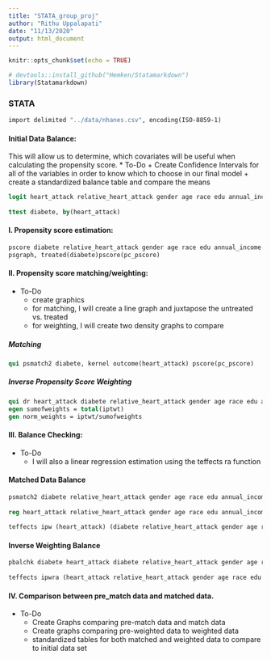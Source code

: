 ```yaml
---
title: "STATA_group_proj"
author: "Rithu Uppalapati"
date: "11/13/2020"
output: html_document
---
```


```r
knitr::opts_chunk$set(echo = TRUE)
```

```r
# devtools::install_github("Hemken/Statamarkdown")
library(Statamarkdown)
```
### STATA
```stata
import delimited "../data/nhanes.csv", encoding(ISO-8859-1)
```
#### Initial Data Balance:
This will allow us to determine, which covariates will be useful when calculating the propensity score. 
* To-Do 
  + Create Confidence Intervals for all of the variables in order to know which to choose in our final model
  + create a standardized balance table and compare the means 
```stata
logit heart_attack relative_heart_attack gender age race edu annual_income weight bmi diabete smoke_life phy_vigorous phy_moderate blood_press blood_press2 hyper_med hbq_med high_chol meadial_access cover_hc health_diet year_smoke year_hyper
 
ttest diabete, by(heart_attack)
```

#### I. Propensity score estimation:

```stata
pscore diabete relative_heart_attack gender age race edu annual_income weight bmi smoke_life phy_vigorous phy_moderate blood_press blood_press2 hyper_med hbq_med high_chol meadial_access cover_hc health_diet year_smoke year_hyper, pscore(pc_pscore) blockid(pc_block) detail
psgraph, treated(diabete)pscore(pc_pscore)
```

#### II. Propensity score matching/weighting:
* To-Do
  + create graphics 
  + for matching, I will create a line graph and juxtapose the untreated vs. treated 
  + for weighting, I will create two density graphs to compare 

##### Matching 

```stata
qui psmatch2 diabete, kernel outcome(heart_attack) pscore(pc_pscore)
```

##### Inverse Propensity Score Weighting 
```stata
qui dr heart_attack diabete relative_heart_attack gender age race edu annual_income weight bmi smoke_life phy_vigorous phy_moderate blood_press blood_press2 hyper_med hbq_med high_chol meadial_access cover_hc health_diet year_smoke year_hyper, genvars
egen sumofweights = total(iptwt)
gen norm_weights = iptwt/sumofweights
```

#### III. Balance Checking:
* To-Do 
  + I will also a linear regression estimation using the teffects ra function 
  
#### Matched Data Balance 
```stata
psmatch2 diabete relative_heart_attack gender age race edu annual_income weight bmi smoke_life phy_vigorous phy_moderate blood_press blood_press2 hyper_med hbq_med high_chol meadial_access cover_hc health_diet year_smoke year_hyper, out(heart_attack)
 
reg heart_attack relative_heart_attack gender age race edu annual_income weight bmi smoke_life phy_vigorous phy_moderate blood_press blood_press2 hyper_med hbq_med high_chol meadial_access cover_hc health_diet year_smoke year_hyper diabete [fweight = _weight]
 
teffects ipw (heart_attack) (diabete relative_heart_attack gender age race edu annual_income weight bmi smoke_life phy_vigorous phy_moderate blood_press blood_press2 hyper_med hbq_med high_chol meadial_access cover_hc health_diet year_smoke year_hyper)
```

#### Inverse Weighting Balance

```stata
pbalchk diabete heart_attack diabete relative_heart_attack gender age race edu annual_income weight bmi smoke_life phy_vigorous phy_moderate blood_press blood_press2 hyper_med hbq_med high_chol meadial_access cover_hc health_diet year_smoke year_hyper, wt(norm_weights)
 
teffects ipwra (heart_attack relative_heart_attack gender age race edu annual_income weight bmi smoke_life phy_vigorous phy_moderate blood_press blood_press2 hyper_med hbq_med high_chol meadial_access cover_hc health_diet year_smoke year_hyper) (diabete relative_heart_attack gender age race edu annual_income weight bmi smoke_life phy_vigorous phy_moderate blood_press blood_press2 hyper_med hbq_med high_chol meadial_access cover_hc health_diet year_smoke year_hyper)
```

#### IV. Comparison between pre_match data and matched data.
* To-Do  
  + Create Graphs comparing pre-match data and match data 
  + Create graphs comparing pre-weighted data to weighted data 
  + standardized tables for both matched and weighted data to compare to initial data set
